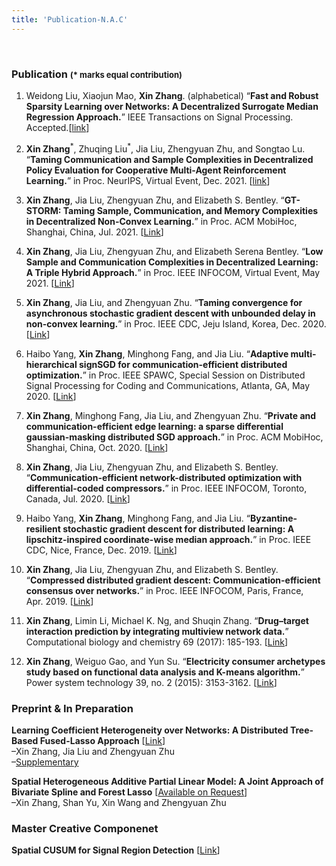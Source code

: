 ```yaml
---
title: 'Publication-N.A.C'
---
```

&nbsp;

### **Publication**  <font size="2">($*$ marks equal contribution) </font>    

1.  Weidong Liu, Xiaojun Mao, **Xin Zhang**. (alphabetical) "**Fast and Robust Sparsity Learning over Networks: A Decentralized Surrogate Median Regression Approach.**" IEEE Transactions on Signal Processing. Accepted.[[link](https://ieeexplore.ieee.org/document/9695243)]  

1. **Xin Zhang**$^*$, Zhuqing Liu$^*$, Jia Liu, Zhengyuan Zhu, and Songtao Lu. "**Taming Communication and Sample Complexities in Decentralized Policy Evaluation for Cooperative Multi-Agent Reinforcement Learning.**" in Proc. NeurIPS, Virtual Event, Dec. 2021. [[link](https://proceedings.neurips.cc/paper/2021/hash/9c51a13764ca629f439f6accbb4ec413-Abstract.html)]   

1. **Xin Zhang**, Jia Liu, Zhengyuan Zhu, and Elizabeth S. Bentley. "**GT-STORM: Taming Sample, Communication, and Memory Complexities in Decentralized Non-Convex Learning.**" in Proc. ACM MobiHoc, Shanghai, China, Jul. 2021. [[Link](https://arxiv.org/pdf/2105.01231.pdf)]      

2. **Xin Zhang**, Jia Liu, Zhengyuan Zhu, and Elizabeth Serena Bentley. "**Low Sample and Communication Complexities in Decentralized Learning: A Triple Hybrid Approach.**" in Proc. IEEE INFOCOM, Virtual Event, May 2021. [[Link](https://kevinliu-osu-ece.github.io/publications/Hybrid_DGD.pdf)]    

4. **Xin Zhang**, Jia Liu, and Zhengyuan Zhu. "**Taming convergence for asynchronous stochastic gradient descent with unbounded delay in non-convex learning.**" in Proc. IEEE CDC, Jeju Island, Korea, Dec. 2020. [[Link](https://arxiv.org/pdf/1805.09470.pdf)]  

11. Haibo Yang, **Xin Zhang**, Minghong Fang, and Jia Liu. "**Adaptive multi-hierarchical signSGD for communication-efficient distributed optimization.**" in Proc. IEEE SPAWC, Special Session on Distributed Signal Processing for Coding and Communications, Atlanta, GA, May 2020.
[[Link](http://web.cs.iastate.edu/~jialiu/publications/sign2SGD.pdf)]     

6. **Xin Zhang**, Minghong Fang, Jia Liu, and Zhengyuan Zhu. "**Private and communication-efficient edge learning: a sparse differential gaussian-masking distributed SGD approach.**" in Proc. ACM MobiHoc, Shanghai, China, Oct. 2020. [[Link](https://arxiv.org/pdf/2001.03836.pdf)]  

7. **Xin Zhang**, Jia Liu, Zhengyuan Zhu, and Elizabeth S. Bentley. "**Communication-efficient network-distributed optimization with differential-coded compressors.**" in Proc. IEEE INFOCOM, Toronto, Canada, Jul. 2020. [[Link](https://arxiv.org/pdf/1912.03208.pdf)]  

8. Haibo Yang, **Xin Zhang**, Minghong Fang, and Jia Liu. "**Byzantine-resilient stochastic gradient descent for distributed learning: A lipschitz-inspired coordinate-wise median approach.**" in Proc. IEEE CDC, Nice, France, Dec. 2019. [[Link](https://arxiv.org/pdf/1909.04532.pdf)]   

9. **Xin Zhang**, Jia Liu, Zhengyuan Zhu, and Elizabeth S. Bentley. "**Compressed distributed gradient descent: Communication-efficient consensus over networks.**" in Proc. IEEE INFOCOM, Paris, France, Apr. 2019.  [[Link](https://arxiv.org/pdf/1812.04048.pdf)]  

10. **Xin Zhang**, Limin Li, Michael K. Ng, and Shuqin Zhang. "**Drug–target interaction prediction by integrating multiview network data.**" Computational biology and chemistry 69 (2017): 185-193. [[Link](https://www.sciencedirect.com/science/article/pii/S1476927117301950)]  

11. **Xin Zhang**, Weiguo Gao, and Yun Su. "**Electricity consumer archetypes study based on functional data analysis and K-means algorithm.**" Power system technology 39, no. 2 (2015): 3153-3162. [[Link](http://new.oversea.cnki.net/KCMS/detail/detail.aspx?dbcode=CJFQ&dbname=CJFDLAST2015&filename=DWJS201511025&v=MDU3NzFOcm85SFlZUjhlWDFMdXhZUzdEaDFUM3FUcldNMUZyQ1VSTE9mWWVkcUZ5bmtWN3ZLSVRyQmZiRzRIOVQ=)]  


### **Preprint & In Preparation**  

**Learning Coefficient Heterogeneity over Networks: A Distributed Tree-Based Fused-Lasso Approach** [[Link](https://arxiv.org/pdf/1905.11549.pdf)]   
--Xin Zhang, Jia Liu and Zhengyuan Zhu     
--[Supplementary](files/Supp_MSTClustering_FLASSO_ADMM.pdf)   

**Spatial Heterogeneous Additive Partial Linear Model: A Joint Approach of Bivariate Spline and Forest Lasso** [[Available on Request]()]   
--Xin Zhang, Shan Yu, Xin Wang and Zhengyuan Zhu       


### **Master Creative Componenet**  
**Spatial CUSUM for Signal Region Detection** [[Link](https://lib.dr.iastate.edu/cgi/viewcontent.cgi?article=1049&context=creativecomponents)]    




